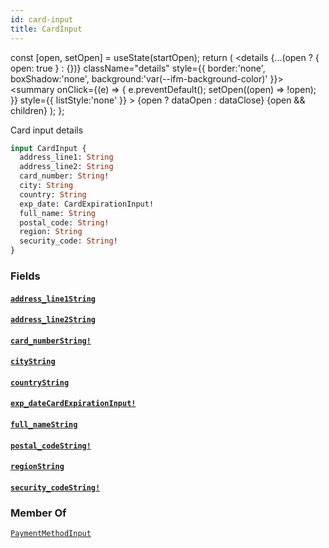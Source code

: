 ```yaml
---
id: card-input
title: CardInput
---
```









  const [open, setOpen] = useState(startOpen);
  return (
    <details {...(open ? { open: true } : {})} className="details" style={{ border:'none', boxShadow:'none', background:'var(--ifm-background-color)' }}>
      <summary
        onClick={(e) => {
          e.preventDefault();
          setOpen((open) => !open);
        }}
        style={{ listStyle:'none' }}
      >
      {open ? dataOpen : dataClose}
      </summary>
      {open && children}
    </details>
  );
};








Card input details


```graphql
input CardInput {
  address_line1: String
  address_line2: String
  card_number: String!
  city: String
  country: String
  exp_date: CardExpirationInput!
  full_name: String
  postal_code: String!
  region: String
  security_code: String!
}
```




### Fields

#### [`address_line1`](#)<Bullet />[`String`](/docs/api/types/scalars/string)  
> 
> 
> 
> 

#### [`address_line2`](#)<Bullet />[`String`](/docs/api/types/scalars/string)  
> 
> 
> 
> 

#### [`card_number`](#)<Bullet />[`String!`](/docs/api/types/scalars/string)  
> 
> 
> 
> 

#### [`city`](#)<Bullet />[`String`](/docs/api/types/scalars/string)  
> 
> 
> 
> 

#### [`country`](#)<Bullet />[`String`](/docs/api/types/scalars/string)  
> 
> 
> 
> 

#### [`exp_date`](#)<Bullet />[`CardExpirationInput!`](/docs/api/types/inputs/card-expiration-input)  
> 
> 
> 
> 

#### [`full_name`](#)<Bullet />[`String`](/docs/api/types/scalars/string)  
> 
> 
> 
> 

#### [`postal_code`](#)<Bullet />[`String!`](/docs/api/types/scalars/string)  
> 
> 
> 
> 

#### [`region`](#)<Bullet />[`String`](/docs/api/types/scalars/string)  
> 
> 
> 
> 

#### [`security_code`](#)<Bullet />[`String!`](/docs/api/types/scalars/string)  
> 
> 
> 
> 



### Member Of

[`PaymentMethodInput`](/docs/api/types/inputs/payment-method-input)  <Badge class="badge badge--secondary" text="input"/>

